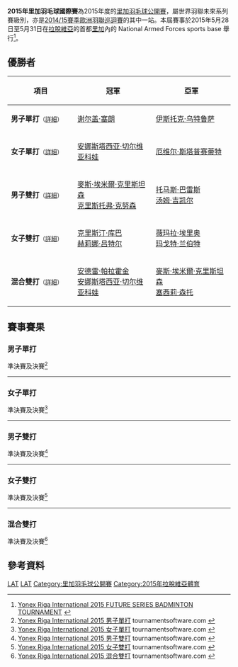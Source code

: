 {{noteTA|G1=Badminton}}
{{infobox badminton event
|name           = 2015年里加羽毛球國際賽
|image          = 
|size           = 
|caption        =
|dates          = 2015年5月28日－5月31日
|number_edition = 
|level          = 4C
|prize_money    = 
|location       = {{LAT}}[[里加|里加]]
|venue          = National Armed Forces sports base
|previous       = 2014年里加羽毛球國際賽 
|next           = 2016年拉脫維亞羽毛球國際賽
}}
'''2015年里加羽毛球國際賽'''為2015年度的[[里加羽毛球公開賽|里加羽毛球公開賽]]，屬世界羽聯未來系列賽級別，亦是[[2014/15賽季歐洲羽聯巡迴賽|2014/15賽季歐洲羽聯巡迴賽]]的其中一站。本屆賽事於2015年5月28日至5月31日在[[拉脫維亞|拉脫維亞]]的首都[[里加|里加]]內的 National Armed Forces sports base 舉行<ref>[http://www.bwfbadminton.org/file.aspx?id=631075&dl=1 Yonex Riga International 2015 FUTURE SERIES BADMINTON TOURNAMENT] {{Wayback|url=http://www.bwfbadminton.org/file.aspx?id=631075&dl=1 |date=20160306201135 }}{{en}}</ref>。

== 優勝者 ==
{| class=wikitable style="font-size:small"
!width="200"|項目
!width="250"|冠軍
!width="250"|亞軍
|-
|'''男子單打'''<small>（[[#男子單打|詳細]]）</small>
|{{flagicon|RUS}} [[谢尔盖·塞朗|谢尔盖·塞朗]]
|{{flagicon|SLO}} [[伊斯托克·乌特鲁萨|伊斯托克·乌特鲁萨]]
|-
|'''女子單打'''<small>（[[#女子單打|詳細]]）</small>
|{{flagicon|RUS}} [[安娜斯塔西亚·切尔维亚科娃|安娜斯塔西亚·切尔维亚科娃]]
|{{flagicon|LTU}} [[厄维尔·斯塔普赛蒂特|厄维尔·斯塔普赛蒂特]]
|-
|'''男子雙打'''<small>（[[#男子雙打|詳細]]）</small>
|{{flagicon|DEN}} [[麥斯·埃米爾·克里斯坦森|麥斯·埃米爾·克里斯坦森]]<br/>{{flagicon|DEN}} [[克里斯托弗·克努森|克里斯托弗·克努森]]
|{{flagicon|FRA}} [[托马斯·巴雷斯|托马斯·巴雷斯]]<br/>{{flagicon|FRA}} [[汤姆·吉凯尔|汤姆·吉凯尔]]
|-
|'''女子雙打'''<small>（[[#女子雙打|詳細]]）</small>
|{{flagicon|EST}} [[克里斯汀·库巴|克里斯汀·库巴]]<br/>{{flagicon|EST}} [[赫莉娜·吕特尔|赫莉娜·吕特尔]]
|{{flagicon|FRA}} [[薇玛拉·埃里奥|薇玛拉·埃里奥]]<br/>{{flagicon|FRA}} [[玛戈特·兰伯特|玛戈特·兰伯特]]
|-
|'''混合雙打'''<small>（[[#混合雙打|詳細]]）</small>
|{{flagicon|RUS}} [[安德雷·帕拉霍金|安德雷·帕拉霍金]]<br/>{{flagicon|RUS}} [[安娜斯塔西亚·切尔维亚科娃|安娜斯塔西亚·切尔维亚科娃]]
|{{flagicon|DEN}} [[麥斯·埃米爾·克里斯坦森|麥斯·埃米爾·克里斯坦森]]<br/>{{flagicon|DEN}} [[塞西莉·森托|塞西莉·森托]]
|}

== 賽事賽果 ==
=== 男子單打 ===
;準決賽及決賽<ref name="MS">[http://bwf.tournamentsoftware.com/sport/draw.aspx?id=9E4C0ACB-AE0E-4EED-8F8C-8CFAF74A2B64&draw=2 Yonex Riga International 2015 男子單打] tournamentsoftware.com {{en}}</ref>
{{4TeamBracket-Tennis3-v2
| team-width=200
| RD1-seed1=1
| RD1-team1='''{{flagicon|SLO}} [[伊斯托克·乌特鲁萨|伊斯托克·乌特鲁萨]]
| RD1-score1-1='''21
| RD1-score1-2=16
| RD1-score1-3='''21
| RD1-seed2=3
| RD1-team2={{flagicon|DEN}} [[索伦·托夫特·汉森|索伦·托夫特·汉森]]
| RD1-score2-1=16
| RD1-score2-2='''21
| RD1-score2-3=16

| RD1-seed3=5
| RD1-team3='''{{flagicon|RUS}} [[谢尔盖·塞朗|谢尔盖·塞朗]]
| RD1-score3-1='''21
| RD1-score3-2='''21
| RD1-score3-3=
| RD1-seed4=
| RD1-team4={{flagicon|POL}} [[Swierczynki_Mateusz|Swierczynki Mateusz]]
| RD1-score4-1=17
| RD1-score4-2=12
| RD1-score4-3=

| RD2-seed1=1
| RD2-team1={{nowrap|{{flagicon|SLO}} [[伊斯托克·乌特鲁萨|伊斯托克·乌特鲁萨]]}}
| RD2-score1-1=16
| RD2-score1-2=20
| RD2-score1-3=
| RD2-seed2=5
| RD2-team2='''{{flagicon|RUS}} [[谢尔盖·塞朗|谢尔盖·塞朗]]
| RD2-score2-1='''21
| RD2-score2-2='''21
| RD2-score2-3=
}}
----

=== 女子單打 ===
;準決賽及決賽<ref name="WS">[http://bwf.tournamentsoftware.com/sport/draw.aspx?id=9E4C0ACB-AE0E-4EED-8F8C-8CFAF74A2B64&draw=4 Yonex Riga International 2015 女子單打] {{Wayback|url=http://bwf.tournamentsoftware.com/sport/draw.aspx?id=9E4C0ACB-AE0E-4EED-8F8C-8CFAF74A2B64&draw=4 |date=20200325060457 }} tournamentsoftware.com {{en}}</ref>
{{4TeamBracket-Tennis3-v2
| team-width=200
| RD1-seed1=1
| RD1-team1='''{{flagicon|LTU}} [[厄维尔·斯塔普赛蒂特|厄维尔·斯塔普赛蒂特]]
| RD1-score1-1='''21
| RD1-score1-2='''21
| RD1-score1-3=
| RD1-seed2=4
| RD1-team2={{flagicon|NZL}} [[安娜·兰金|安娜·兰金]]
| RD1-score2-1=17
| RD1-score2-2=14
| RD1-score2-3=

| RD1-seed3=
| RD1-team3={{flagicon|EST}} [[格特·萨尔|格特·萨尔]]
| RD1-score3-1=15
| RD1-score3-2=14
| RD1-score3-3=
| RD1-seed4=6
| RD1-team4='''{{nowrap|{{flagicon|RUS}} [[安娜斯塔西亚·切尔维亚科娃|安娜斯塔西亚·切尔维亚科娃]]}}
| RD1-score4-1='''21
| RD1-score4-2='''21
| RD1-score4-3=

| RD2-seed1=1
| RD2-team1={{flagicon|LTU}} [[厄维尔·斯塔普赛蒂特|厄维尔·斯塔普赛蒂特]]
| RD2-score1-1='''26
| RD2-score1-2=14
| RD2-score1-3=12
| RD2-seed2=6
| RD2-team2='''{{nowrap|{{flagicon|RUS}} [[安娜斯塔西亚·切尔维亚科娃|安娜斯塔西亚·切尔维亚科娃]]}}
| RD2-score2-1=24
| RD2-score2-2='''21
| RD2-score2-3='''21
}}
----

=== 男子雙打 ===
;準決賽及決賽<ref name="MD">[http://bwf.tournamentsoftware.com/sport/draw.aspx?id=9E4C0ACB-AE0E-4EED-8F8C-8CFAF74A2B64&draw=6 Yonex Riga International 2015 男子雙打] {{Wayback|url=http://bwf.tournamentsoftware.com/sport/draw.aspx?id=9E4C0ACB-AE0E-4EED-8F8C-8CFAF74A2B64&draw=6 |date=20200325060452 }} tournamentsoftware.com {{en}}</ref>
{{4TeamBracket-Tennis3-v2
| team-width=200
| RD1-seed1=
| RD1-team1='''{{nowrap|{{flagicon|DEN}} [[麥斯·埃米爾·克里斯坦森|麥斯·埃米爾·克里斯坦森]]<br/> {{flagicon|DEN}} [[克里斯托弗·克努森|克里斯托弗·克努森]]}}
| RD1-score1-1='''22
| RD1-score1-2='''21
| RD1-score1-3=
| RD1-seed2=
| RD1-team2={{flagicon|POR}} [[Bernardo_Atilano|Bernardo Atilano]]<br/> {{flagicon|POR}} [[Ricardo_Silva|Ricardo Silva]]
| RD1-score2-1=20
| RD1-score2-2=16
| RD1-score2-3=

| RD1-seed3=
| RD1-team3='''{{flagicon|FRA}} [[托马斯·巴雷斯|托马斯·巴雷斯]]<br/> {{flagicon|FRA}} [[汤姆·吉凯尔|汤姆·吉凯尔]]
| RD1-score3-1='''22
| RD1-score3-2='''21
| RD1-score3-3=
| RD1-seed4=
| RD1-team4={{flagicon|FRA}} [[罗南·格甘|罗南·格甘]]<br/> {{flagicon|FRA}} [[小托馬·波波夫|小托馬·波波夫]]
| RD1-score4-1=20
| RD1-score4-2=17
| RD1-score4-3=

| RD2-seed1=
| RD2-team1='''{{nowrap|{{flagicon|DEN}} [[麥斯·埃米爾·克里斯坦森|麥斯·埃米爾·克里斯坦森]]<br/> {{flagicon|DEN}} [[克里斯托弗·克努森|克里斯托弗·克努森]]}}
| RD2-score1-1='''21
| RD2-score1-2='''21
| RD2-score1-3=
| RD2-seed2=
| RD2-team2={{flagicon|FRA}} [[托马斯·巴雷斯|托马斯·巴雷斯]]<br/> {{flagicon|FRA}} [[汤姆·吉凯尔|汤姆·吉凯尔]]
| RD2-score2-1=12
| RD2-score2-2=13
| RD2-score2-3=
}}
----

=== 女子雙打 ===
;準決賽及決賽<ref name="WD">[http://bwf.tournamentsoftware.com/sport/draw.aspx?id=9E4C0ACB-AE0E-4EED-8F8C-8CFAF74A2B64&draw=7 Yonex Riga International 2015 女子雙打] {{Wayback|url=http://bwf.tournamentsoftware.com/sport/draw.aspx?id=9E4C0ACB-AE0E-4EED-8F8C-8CFAF74A2B64&draw=7 |date=20220212122825 }} tournamentsoftware.com {{en}}</ref>
{{4TeamBracket-Tennis3-v2
| team-width=200
| RD1-seed1=1
| RD1-team1='''{{flagicon|EST}} [[克里斯汀·库巴|克里斯汀·库巴]]<br/> {{flagicon|EST}} [[赫莉娜·吕特尔|赫莉娜·吕特尔]]
| RD1-score1-1='''21
| RD1-score1-2=18
| RD1-score1-3='''23
| RD1-seed2=4
| RD1-team2={{flagicon|DEN}} [[埃米莉·尤尔·摩勒|埃米莉·尤尔·摩勒]]<br/> {{flagicon|DEN}} [[塞西莉·森托|塞西莉·森托]]
| RD1-score2-1=14
| RD1-score2-2='''21
| RD1-score2-3=21

| RD1-seed3=
| RD1-team3='''{{flagicon|FRA}} [[薇玛拉·埃里奥|薇玛拉·埃里奥]]<br/> {{flagicon|FRA}} [[玛戈特·兰伯特|玛戈特·兰伯特]]
| RD1-score3-1='''23
| RD1-score3-2='''21
| RD1-score3-3=
| RD1-seed4=
| RD1-team4={{nowrap|{{flagicon|CZE}} [[特里萨·斯瓦比科娃|特里萨·斯瓦比科娃]]<br/> {{flagicon|CZE}} [[凯特琳娜·托马洛娃|凯特琳娜·托马洛娃]]}}
| RD1-score4-1=21
| RD1-score4-2=18
| RD1-score4-3=

| RD2-seed1=1
| RD2-team1='''{{flagicon|EST}} [[克里斯汀·库巴|克里斯汀·库巴]]<br/> {{flagicon|EST}} [[赫莉娜·吕特尔|赫莉娜·吕特尔]]
| RD2-score1-1=20
| RD2-score1-2='''21
| RD2-score1-3='''21
| RD2-seed2=
| RD2-team2={{flagicon|FRA}} [[薇玛拉·埃里奥|薇玛拉·埃里奥]]<br/> {{flagicon|FRA}} [[玛戈特·兰伯特|玛戈特·兰伯特]]
| RD2-score2-1='''22
| RD2-score2-2=17
| RD2-score2-3=12
}}
----

=== 混合雙打 ===
;準決賽及決賽<ref name="XD">[http://bwf.tournamentsoftware.com/sport/draw.aspx?id=9E4C0ACB-AE0E-4EED-8F8C-8CFAF74A2B64&draw=9 Yonex Riga International 2015 混合雙打] {{Wayback|url=http://bwf.tournamentsoftware.com/sport/draw.aspx?id=9E4C0ACB-AE0E-4EED-8F8C-8CFAF74A2B64&draw=9 |date=20200325060501 }} tournamentsoftware.com {{en}}</ref>
{{4TeamBracket-Tennis3-v2
| team-width=200
| RD1-seed1=1
| RD1-team1='''{{nowrap|{{flagicon|RUS}} [[安德雷·帕拉霍金|安德雷·帕拉霍金]]<br/> {{flagicon|RUS}} [[安娜斯塔西亚·切尔维亚科娃|安娜斯塔西亚·切尔维亚科娃]]}}
| RD1-score1-1='''21
| RD1-score1-2='''21
| RD1-score1-3=
| RD1-seed2=
| RD1-team2={{flagicon|DEN}} [[索伦·托夫特·汉森|索伦·托夫特·汉森]]<br/> {{flagicon|LTU}} [[格尔达·沃伊捷霍夫斯卡亚|格尔达·沃伊捷霍夫斯卡亚]]
| RD1-score2-1=11
| RD1-score2-2=18
| RD1-score2-3=

| RD1-seed3=
| RD1-team3='''{{flagicon|DEN}} [[麥斯·埃米爾·克里斯坦森|麥斯·埃米爾·克里斯坦森]]<br/> {{flagicon|DEN}} [[塞西莉·森托|塞西莉·森托]]
| RD1-score3-1='''21
| RD1-score3-2='''21
| RD1-score3-3=
| RD1-seed4=Q
| RD1-team4={{flagicon|FRA}} [[汤姆·吉凯尔|汤姆·吉凯尔]]<br/> {{flagicon|FRA}} [[薇玛拉·埃里奥|薇玛拉·埃里奥]]
| RD1-score4-1=14
| RD1-score4-2=16
| RD1-score4-3=

| RD2-seed1=1
| RD2-team1='''{{nowrap|{{flagicon|RUS}} [[安德雷·帕拉霍金|安德雷·帕拉霍金]]<br/> {{flagicon|RUS}} [[安娜斯塔西亚·切尔维亚科娃|安娜斯塔西亚·切尔维亚科娃]]}}
| RD2-score1-1='''21
| RD2-score1-2='''21
| RD2-score1-3=
| RD2-seed2=
| RD2-team2={{flagicon|DEN}} [[麥斯·埃米爾·克里斯坦森|麥斯·埃米爾·克里斯坦森]]<br/> {{flagicon|DEN}} [[塞西莉·森托|塞西莉·森托]]
| RD2-score2-1=18
| RD2-score2-2=17
| RD2-score2-3=
}}

== 參考資料 ==
{{Reflist}}

[[Category:2015年世界羽聯未來系列賽|LAT]]
[[Category:2014/15賽季歐洲羽聯巡迴賽|LAT]]
[[Category:里加羽毛球公開賽|Category:里加羽毛球公開賽]]
[[Category:2015年拉脫維亞體育|Category:2015年拉脫維亞體育]]